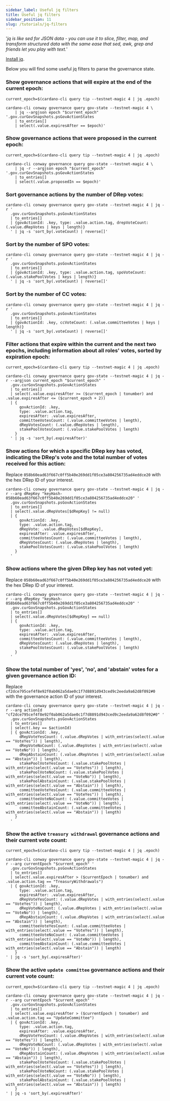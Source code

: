 ```yaml
---
sidebar_label: Useful jq filters
title: Useful jq filters
sidebar_position: 11
slug: /tutorials/jq-filters
---
```


'_jq is like sed for JSON data - you can use it to slice, filter, map, and transform 
structured data with the same ease that sed, awk, grep and friends let you play with text._'

[Install jq](https://jqlang.github.io/jq/download/). 

Below you will find some useful jq filters to parse the governance state. 

### Show governance actions that will expire at the end of the current epoch:

```
current_epoch=$(cardano-cli query tip --testnet-magic 4 | jq .epoch)
```
```
cardano-cli conway governance query gov-state --testnet-magic 4 \
    | jq --argjson epoch "$current_epoch" '.gov.curGovSnapshots.psGovActionStates 
    | to_entries[] 
    | select(.value.expiresAfter == $epoch)'

```

### Show governance actions that were proposed in the current epoch:  

```
current_epoch=$(cardano-cli query tip --testnet-magic 4 | jq .epoch)
```
```
cardano-cli conway governance query gov-state --testnet-magic 4 \
    | jq -r --argjson epoch "$current_epoch" '.gov.curGovSnapshots.psGovActionStates 
    | to_entries[] 
    | select(.value.proposedIn == $epoch)'
```

### Sort governance actions by the number of DRep votes: 

```
cardano-cli conway governance query gov-state --testnet-magic 4 | jq -r '
  .gov.curGovSnapshots.psGovActionStates
  | to_entries[]
  | {govActionId: .key, type: .value.action.tag, drepVoteCount: (.value.dRepVotes | keys | length)}
  ' | jq -s 'sort_by(.voteCount) | reverse[]'
```

### Sort by the number of SPO votes:

```
cardano-cli conway governance query gov-state --testnet-magic 4 | jq -r '
  .gov.curGovSnapshots.psGovActionStates
  | to_entries[]
  | {govActionId: .key, type: .value.action.tag, spoVoteCount: (.value.stakePoolVotes | keys | length)}
  ' | jq -s 'sort_by(.voteCount) | reverse[]'
```

### Sort by the number of CC votes:

```
cardano-cli conway governance query gov-state --testnet-magic 4 | jq -r '
  .gov.curGovSnapshots.psGovActionStates
  | to_entries[]
  | {govActionId: .key, ccVoteCount: (.value.committeeVotes | keys | length)}
  ' | jq -s 'sort_by(.voteCount) | reverse[]'

```

### Filter actions that expire within the current and the next two epochs, including information about all roles' votes, sorted by expiration epoch:

```
current_epoch=$(cardano-cli query tip --testnet-magic 4 | jq .epoch)
```

```
cardano-cli conway governance query gov-state --testnet-magic 4 | jq -r --argjson current_epoch "$current_epoch" '
  .gov.curGovSnapshots.psGovActionStates
  | to_entries[]
  | select(.value.expiresAfter >= ($current_epoch | tonumber) and .value.expiresAfter <= ($current_epoch + 2))
  | {
      govActionId: .key,
      type: .value.action.tag,
      expiresAfter: .value.expiresAfter,
      committeeVotesCount: (.value.committeeVotes | length),
      dRepVotesCount: (.value.dRepVotes | length),
      stakePoolVotesCount: (.value.stakePoolVotes | length)
    }
  ' | jq -s 'sort_by(.expiresAfter)'

```

### Show actions for which a specific DRep key has voted, indicating the DRep's vote and the total number of votes received for this action:

Replace `058b60ead63f667c0ff5b40e269dd1f05ce3a804256735ad4eddce20` with the hex DRep ID of your interest.

```
cardano-cli conway governance query gov-state --testnet-magic 4 | jq -r --arg dRepKey "keyHash-058b60ead63f667c0ff5b40e269dd1f05ce3a804256735ad4eddce20" '
  .gov.curGovSnapshots.psGovActionStates
  | to_entries[]
  | select(.value.dRepVotes[$dRepKey] != null)
  | {
      govActionId: .key,
      type: .value.action.tag,
      dRepVote: .value.dRepVotes[$dRepKey],
      expiresAfter: .value.expiresAfter,
      committeeVotesCount: (.value.committeeVotes | length),
      dRepVotesCount: (.value.dRepVotes | length),
      stakePoolVotesCount: (.value.stakePoolVotes | length)
    }
  '
```

### Show actions where the given DRep key has not voted yet:

Replace `058b60ead63f667c0ff5b40e269dd1f05ce3a804256735ad4eddce20` with the hex DRep ID of your interest.

```
cardano-cli conway governance query gov-state --testnet-magic 4 | jq -r --arg dRepKey "keyHash-058b60ead63f667c0ff5b40e269dd1f05ce3a804256735ad4eddce20" '
  .gov.curGovSnapshots.psGovActionStates
  | to_entries[]
  | select(.value.dRepVotes[$dRepKey] == null)
  | {
      govActionId: .key,
      type: .value.action.tag,
      expiresAfter: .value.expiresAfter,
      committeeVotesCount: (.value.committeeVotes | length),
      dRepVotesCount: (.value.dRepVotes | length),
      stakePoolVotesCount: (.value.stakePoolVotes | length)
    }
  '
```

### Show the total number of 'yes', 'no', and 'abstain' votes for a given governance action ID:

Replace `cf2dce795cef4f8e92f0ab062a5dae0c1f7d8891d943ced9c2eeda9a62d8f092#0` with the governance action ID of your interest.

```
cardano-cli conway governance query gov-state --testnet-magic 4 | jq -r --arg actionId "cf2dce795cef4f8e92f0ab062a5dae0c1f7d8891d943ced9c2eeda9a62d8f092#0" '
  .gov.curGovSnapshots.psGovActionStates
  | to_entries[]
  | select(.key == $actionId)
  | { govActionId: .key,
      dRepVoteYesCount: (.value.dRepVotes | with_entries(select(.value == "VoteYes")) | length),
      dRepVoteNoCount: (.value.dRepVotes | with_entries(select(.value == "VoteNo")) | length),
      dRepAbstainCount: (.value.dRepVotes | with_entries(select(.value == "Abstain")) | length),
      stakePoolVoteYesCount: (.value.stakePoolVotes | with_entries(select(.value == "VoteYes")) | length),
      stakePoolVoteNoCount: (.value.stakePoolVotes | with_entries(select(.value == "VoteNo")) | length),
      stakePoolAbstainCount: (.value.stakePoolVotes | with_entries(select(.value == "Abstain")) | length),
      committeeVoteYesCount: (.value.committeeVotes | with_entries(select(.value == "VoteYes")) | length),
      committeeVoteNoCount: (.value.committeeVotes | with_entries(select(.value == "VoteNo")) | length),
      committeeAbstainCount: (.value.committeeVotes | with_entries(select(.value == "Abstain")) | length)
    }
  '
```

### Show the active `treasury withdrawal` governance actions and their current vote count:

```
current_epoch=$(cardano-cli query tip --testnet-magic 4 | jq .epoch)

cardano-cli conway governance query gov-state --testnet-magic 4 | jq -r --arg currentEpoch "$current_epoch" '
  .gov.curGovSnapshots.psGovActionStates
  | to_entries[]
  | select(.value.expiresAfter > ($currentEpoch | tonumber) and .value.action.tag == "TreasuryWithdrawals")
  | { govActionId: .key,
      type: .value.action.tag,
      expiresAfter: .value.expiresAfter,
      dRepVoteYesCount: (.value.dRepVotes | with_entries(select(.value == "VoteYes")) | length),
      dRepVoteNoCount: (.value.dRepVotes | with_entries(select(.value == "VoteNo")) | length),
      dRepAbstainCount: (.value.dRepVotes | with_entries(select(.value == "Abstain")) | length),
      committeeVoteYesCount: (.value.committeeVotes | with_entries(select(.value == "VoteYes")) | length),
      committeeVoteNoCount: (.value.committeeVotes | with_entries(select(.value == "VoteNo")) | length),
      committeeAbstainCount: (.value.committeeVotes | with_entries(select(.value == "Abstain")) | length)
    }
' | jq -s 'sort_by(.expiresAfter)'

```

### Show the active `update committee` governance actions and their current vote count: 

```
current_epoch=$(cardano-cli query tip --testnet-magic 4 | jq .epoch)

cardano-cli conway governance query gov-state --testnet-magic 4 | jq -r --arg currentEpoch "$current_epoch" '
  .gov.curGovSnapshots.psGovActionStates
  | to_entries[]
  | select(.value.expiresAfter > ($currentEpoch | tonumber) and .value.action.tag == "UpdateCommittee")
  | { govActionId: .key,
      type: .value.action.tag,
      expiresAfter: .value.expiresAfter,
      dRepVoteYesCount: (.value.dRepVotes | with_entries(select(.value == "VoteYes")) | length),
      dRepVoteNoCount: (.value.dRepVotes | with_entries(select(.value == "VoteNo")) | length),
      dRepAbstainCount: (.value.dRepVotes | with_entries(select(.value == "Abstain")) | length),
      stakePoolVoteYesCount: (.value.stakePoolVotes | with_entries(select(.value == "VoteYes")) | length),
      stakePoolVoteNoCount: (.value.stakePoolVotes | with_entries(select(.value == "VoteNo")) | length),
      stakePoolAbstainCount: (.value.stakePoolVotes | with_entries(select(.value == "Abstain")) | length)
    }
' | jq -s 'sort_by(.expiresAfter)'
```

